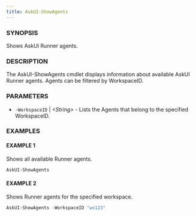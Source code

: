 ```yaml
---
title: AskUI-ShowAgents
---
```



### SYNOPSIS

Shows AskUI Runner agents.

### DESCRIPTION

The AskUI-ShowAgents cmdlet displays information about available AskUI Runner agents.
Agents can be filtered by WorkspaceID.

### PARAMETERS

- `-WorkspaceID` | _&lt;String&gt;_ - Lists the Agents that belong to the specified WorkspaceID.

### EXAMPLES

#### EXAMPLE 1

Shows all available Runner agents.

```powershell
AskUI-ShowAgents
```
 
#### EXAMPLE 2

Shows Runner agents for the specified workspace.

```powershell
AskUI-ShowAgents -WorkspaceID "ws123"
```


